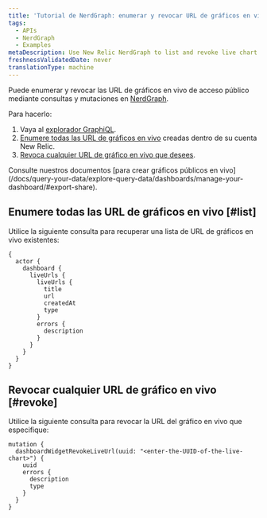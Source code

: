 ```yaml
---
title: 'Tutorial de NerdGraph: enumerar y revocar URL de gráficos en vivo'
tags:
  - APIs
  - NerdGraph
  - Examples
metaDescription: Use New Relic NerdGraph to list and revoke live chart URLs
freshnessValidatedDate: never
translationType: machine
---
```


Puede enumerar y revocar las URL de gráficos en vivo de acceso público mediante consultas y mutaciones en [NerdGraph](/docs/apis/nerdgraph/get-started/introduction-new-relic-nerdgraph).

Para hacerlo:

1. Vaya al [explorador GraphiQL](https://api.newrelic.com/graphiql).
2. [Enumere todas las URL de gráficos en vivo](#list) creadas dentro de su cuenta New Relic.
3. [Revoca cualquier URL de gráfico en vivo que desees](#revoke).

<Callout variant="tip">
  Consulte nuestros documentos [para crear gráficos públicos en vivo](/docs/query-your-data/explore-query-data/dashboards/manage-your-dashboard/#export-share).
</Callout>

## Enumere todas las URL de gráficos en vivo [#list]

Utilice la siguiente consulta para recuperar una lista de URL de gráficos en vivo existentes:

```
{
  actor {
    dashboard {
      liveUrls {
        liveUrls {
          title
          url
          createdAt
          type
        }
        errors {
          description
        }
      }
    }
  }
}
```

## Revocar cualquier URL de gráfico en vivo [#revoke]

Utilice la siguiente consulta para revocar la URL del gráfico en vivo que especifique:

```
mutation {
  dashboardWidgetRevokeLiveUrl(uuid: "<enter-the-UUID-of-the-live-chart>") {
    uuid
    errors {
      description
      type
    }
  }
}
```

